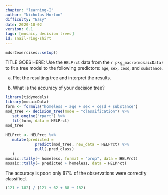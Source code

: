 ```yaml
---
chapter: "learning-I"
author: "Nicholas Horton"
difficulty: "Easy"
date: 2020-10-02 
version: 0.1
tags: [mosaic, decision trees]
id: snail-ring-shirt
---
```


```r
mdsr2exercises::setup()
```

TITLE GOES HERE: Use the `HELPrct` data from the `r pkg_macro(mosaicData)` to fit a tree model to the following predictors: `age`, `sex`, `cesd`, and `substance`.

a. Plot the resulting tree and interpret the results.

b. What is the accuracy of your decision tree?

 <!--begin-answer-->

```r
library(tidymodels)
library(mosaicData)
form <- formula("homeless ~ age + sex + cesd + substance")
mod_tree <- decision_tree(mode = "classification") %>%
   set_engine("rpart") %>%
   fit(form, data = HELPrct)
mod_tree
```

```r
HELPrct <- HELPrct %>%
   mutate(predicted = 
             predict(mod_tree, new_data = HELPrct) %>%
             pull(.pred_class)
   )
mosaic::tally(~ homeless, format = "prop", data = HELPrct)
mosaic::tally(~ predicted + homeless, data = HELPrct)
```

The accuracy is poor: only 67% of the observations were correctly classified.

```r
(121 + 182) / (121 + 62 + 88 + 182)
```
 
<!--end-answer-->

 
